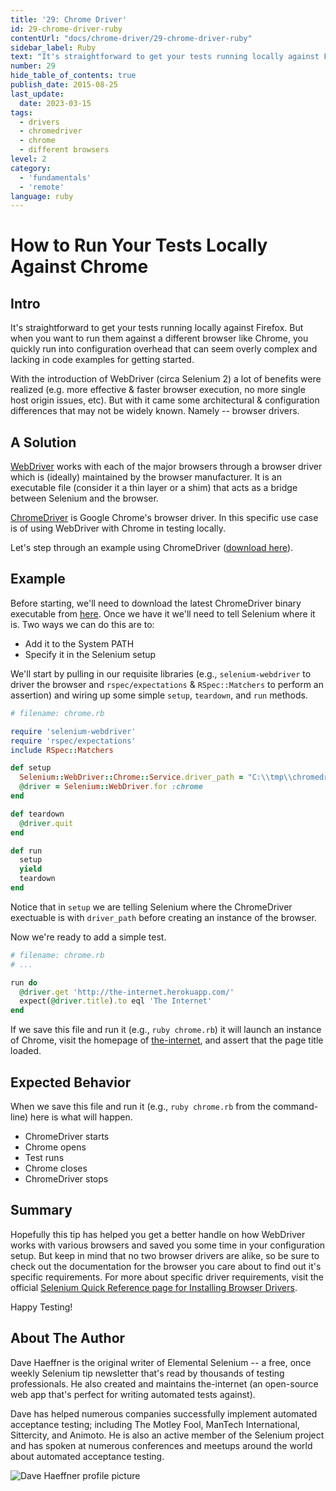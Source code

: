 ```yaml
---
title: '29: Chrome Driver'
id: 29-chrome-driver-ruby
contentUrl: "docs/chrome-driver/29-chrome-driver-ruby"
sidebar_label: Ruby
text: "It's straightforward to get your tests running locally against Firefox. But when you want to run them against a different browser like Chrome, you quickly run into configuration overhead that can seem overly complex and lacking in code examples for getting started."
number: 29
hide_table_of_contents: true
publish_date: 2015-08-25
last_update:
  date: 2023-03-15
tags:
  - drivers
  - chromedriver
  - chrome
  - different browsers
level: 2
category:
  - 'fundamentals'
  - 'remote'
language: ruby
---
```


# How to Run Your Tests Locally Against Chrome

## Intro

It's straightforward to get your tests running locally against Firefox. But when you want to run them against a different browser like Chrome, you quickly run into configuration overhead that can seem overly complex and lacking in code examples for getting started.

With the introduction of WebDriver (circa Selenium 2) a lot of benefits were realized (e.g. more effective & faster browser execution, no more single host origin issues, etc). But with it came some architectural & configuration differences that may not be widely known. Namely -- browser drivers.

## A Solution

[WebDriver](https://www.selenium.dev/documentation/webdriver/) works with each of the major browsers through a browser driver which is (ideally) maintained by the browser manufacturer. It is an executable file (consider it a thin layer or a shim) that acts as a bridge between Selenium and the browser.

[ChromeDriver](https://chromedriver.chromium.org/downloads) is Google Chrome's browser driver. In this specific use case is of using WebDriver with Chrome in testing locally.

Let's step through an example using ChromeDriver ([download here](https://chromedriver.chromium.org/downloads)).

## Example

Before starting, we'll need to download the latest ChromeDriver binary executable from [here](http://chromedriver.storage.googleapis.com/index.html). Once we have it we'll need to tell Selenium where it is. Two ways we can do this are to:

+ Add it to the System PATH
+ Specify it in the Selenium setup

We'll start by pulling in our requisite libraries (e.g., `selenium-webdriver` to driver the browser and `rspec/expectations` & `RSpec::Matchers` to perform an assertion) and wiring up some simple `setup`, `teardown`, and `run` methods.

```ruby
# filename: chrome.rb

require 'selenium-webdriver'
require 'rspec/expectations'
include RSpec::Matchers

def setup
  Selenium::WebDriver::Chrome::Service.driver_path = "C:\\tmp\\chromedriver.exe"
  @driver = Selenium::WebDriver.for :chrome
end

def teardown
  @driver.quit
end

def run
  setup
  yield
  teardown
end
```

Notice that in `setup` we are telling Selenium where the ChromeDriver exectuable is with `driver_path` before creating an instance of the browser.

Now we're ready to add a simple test.

```ruby
# filename: chrome.rb
# ...

run do
  @driver.get 'http://the-internet.herokuapp.com/'
  expect(@driver.title).to eql 'The Internet'
end
```

If we save this file and run it (e.g., `ruby chrome.rb`) it will launch an instance of Chrome, visit the homepage of [the-internet](http://the-internet.herokuapp.com/), and assert that the page title loaded.

## Expected Behavior

When we save this file and run it (e.g., `ruby chrome.rb` from the command-line) here is what will happen.

+ ChromeDriver starts
+ Chrome opens
+ Test runs
+ Chrome closes
+ ChromeDriver stops

## Summary

Hopefully this tip has helped you get a better handle on how WebDriver works with various browsers and saved you some time in your configuration setup. But keep in mind that no two browser drivers are alike, so be sure to check out the documentation for the browser you care about to find out it's specific requirements. For more about specific driver requirements, visit the official [Selenium Quick Reference page for Installing Browser Drivers](https://www.selenium.dev/documentation/webdriver/getting_started/install_drivers/#quick-reference).

Happy Testing!

## About The Author

Dave Haeffner is the original writer of Elemental Selenium -- a free, once weekly Selenium tip newsletter that's read by thousands of testing professionals. He also created and maintains the-internet (an open-source web app that's perfect for writing automated tests against).

Dave has helped numerous companies successfully implement automated acceptance testing; including The Motley Fool, ManTech International, Sittercity, and Animoto. He is also an active member of the Selenium project and has spoken at numerous conferences and meetups around the world about automated acceptance testing.

![Dave Haeffner profile picture](/img/authors/dave-haeffner.jpeg#author-img 'a title')
